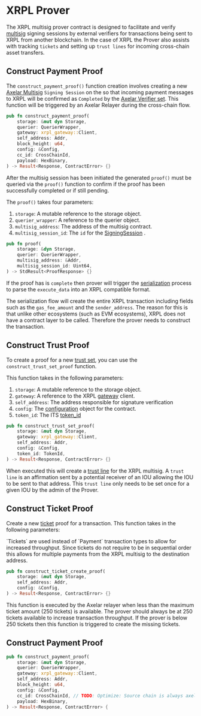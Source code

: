 
# XRPL Prover

The XRPL multisig prover contract is designed to facilitate and verify [multisig](https://github.com/axelarnetwork/axelar-amplifier/tree/main/contracts/multisig) signing sessions by external verifiers for transactions being sent to XRPL from another blockchain. In the case of XRPL the Prover also assists with tracking `tickets` and setting up `trust lines` for incoming cross-chain asset transfers.

## Construct Payment Proof
    
The `construct_payment_proof()` function creation involves creating a new [Axelar Multisig](https://github.com/axelarnetwork/axelar-amplifier/tree/main/contracts/multisig) `Signing Session` on the so that incoming payment messages to XRPL will be confirmed as `Completed` by the [Axelar Verifier set](https://axelarscan.io/verifiers). This function will be triggered by an Axelar Relayer during the cross-chain flow.

```rust
pub fn construct_payment_proof(
    storage: &mut dyn Storage,
    querier: QuerierWrapper,
    gateway: xrpl_gateway::Client,
    self_address: Addr,
    block_height: u64,
    config: &Config,
    cc_id: CrossChainId,
    payload: HexBinary,
) -> Result<Response, ContractError> {}
```

After the multisig session has been initiated the generated `proof()` must be queried via the `proof()` function to confirm if the proof has been successfully completed or if still pending.

The `proof()` takes four parameters:

1. `storage`: A mutable reference to the storage object.
1. `querier_wrapper`: A reference to the querier object.
1. `multisig_address`: The address of the multisig contract.
1. `multisig_session_id`: The `id` for the [SigningSession](https://github.com/axelarnetwork/axelar-amplifier/blob/main/contracts/multisig/src/signing.rs#L14) .

```rust
pub fn proof(
    storage: &dyn Storage,
    querier: QuerierWrapper,
    multisig_address: &Addr,
    multisig_session_id: Uint64,
) -> StdResult<ProofResponse> {}
```

If the proof has is `complete` then prover will trigger the [serialization](https://github.com/commonprefix/axelar-amplifier/blob/d36c7d558517d87088913b1a11a3b34d14dfe181/contracts/xrpl-multisig-prover/src/xrpl_serialize.rs#L565) process to parse the `execute_data` into an XRPL compatible format. 

The serialization flow will create the entire XRPL transaction including fields such as the `gas_fee_amount` and the `sender_address`. The reason for this is that unlike other ecosystems (such as EVM ecosystems), XRPL does not have a contract layer to be called. Therefore the prover needs to construct the transaction.
 

## Construct Trust Proof

To create a proof for a new [trust set](https://xrpl.org/docs/references/protocol/transactions/types/trustset), you can use the `construct_trust_set_proof` function. 
 
This function takes in the following parameters:

1. `storage`: A mutable reference to the storage object.
1. `gateway`: A reference to the XRPL [gateway](/dev/amplifier/xrpl/xrpl-gateway/) client.
1. `self_address`: The address responsible for signature verification
1. `config`: The [configuration](#config) object for the contract.
1. `token_id`: The ITS [token_id](#/xrpl/xrpl-gateway/#token-id/)

```rust
pub fn construct_trust_set_proof(
    storage: &mut dyn Storage,
    gateway: xrpl_gateway::Client,
    self_address: Addr,
    config: &Config,
    token_id: TokenId,
) -> Result<Response, ContractError> {}
```

When executed this will create a [trust line](https://xrpl.org/docs/concepts/tokens/fungible-tokens/authorized-trust-lines) for the XRPL multisig. A `trust line` is an affirmation sent by a potential receiver of an IOU allowing the IOU to be sent to that address. This `trust line` only needs to be set once for a given IOU by the admin of the Prover.

## Construct Ticket Proof

Create a new [ticket](https://xrpl.org/docs/concepts/accounts/tickets) proof for a transaction. This function takes in the following parameters:

<Callout emoji="💡">
  `Tickets` are used instead of `Payment` transaction types to allow for increased throughput. Since tickets do not require to be in sequential order this allows for multiple payments from the XRPL multisig to the destination address.
</Callout>


```rust
pub fn construct_ticket_create_proof(
    storage: &mut dyn Storage,
    self_address: Addr,
    config: &Config,
) -> Result<Response, ContractError> {}
```

This function is executed by the Axelar relayer when less than the maximum ticket amount (250 tickets) is available. The prover should always be at 250 tickets available to increase transaction throughput. If the prover is below 250 tickets then this function is triggered to create the missing tickets.

## Construct Payment Proof

```rust
pub fn construct_payment_proof(
    storage: &mut dyn Storage,
    querier: QuerierWrapper,
    gateway: xrpl_gateway::Client,
    self_address: Addr,
    block_height: u64,
    config: &Config,
    cc_id: CrossChainId, // TODO: Optimize: Source chain is always axelar.
    payload: HexBinary,
) -> Result<Response, ContractError> {
```